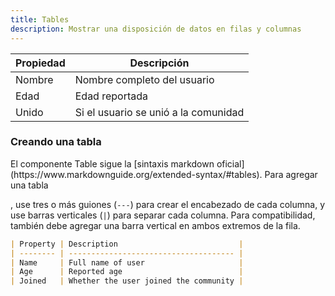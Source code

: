 ```yaml
---
title: Tables
description: Mostrar una disposición de datos en filas y columnas
---
```


| Propiedad | Descripción                          |
| --------- | ------------------------------------ |
| Nombre    | Nombre completo del usuario          |
| Edad      | Edad reportada                       |
| Unido     | Si el usuario se unió a la comunidad |

### Creando una tabla

<Tip>
  El componente Table sigue la [sintaxis markdown oficial](https://www.markdownguide.org/extended-syntax/#tables).
</Tip>

<span className="hover:bg-cyan-500">
  Para agregar una tabla
</span>

, use tres o más guiones (`---`) para crear el encabezado de cada columna, y use barras verticales (`|`) para separar cada columna. Para compatibilidad, también debe agregar una barra vertical en ambos extremos de la fila.

```md
| Property | Description                           |
| -------- | ------------------------------------- |
| Name     | Full name of user                     |
| Age      | Reported age                          |
| Joined   | Whether the user joined the community |
```
